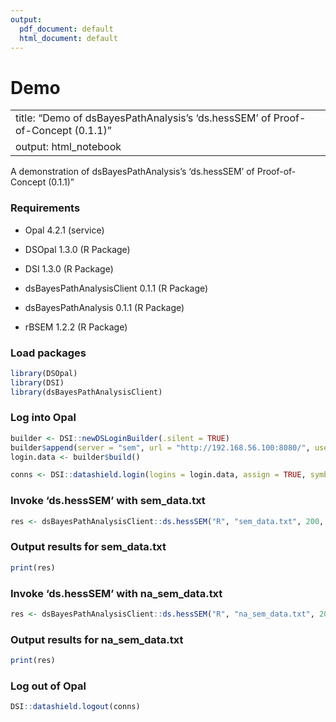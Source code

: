 ```yaml
---
output:
  pdf_document: default
  html_document: default
---
```

# Demo

---
title: "Demo of dsBayesPathAnalysis's 'ds.hessSEM' of Proof-of-Concept (0.1.1)"
output: html_notebook
---

A demonstration of dsBayesPathAnalysis's 'ds.hessSEM' of Proof-of-Concept (0.1.1)"

### Requirements
- Opal 4.2.1 (service)
- DSOpal 1.3.0 (R Package)
- DSI 1.3.0 (R Package)
- dsBayesPathAnalysisClient 0.1.1 (R Package)

- dsBayesPathAnalysis 0.1.1 (R Package)
- rBSEM 1.2.2 (R Package)

### Load packages
```r
library(DSOpal)
library(DSI)
library(dsBayesPathAnalysisClient)
```
### Log into Opal
```r
builder <- DSI::newDSLoginBuilder(.silent = TRUE)
builder$append(server = "sem", url = "http://192.168.56.100:8080/", user = "administrator", password = "datashield_test&", resource = "SEM.sem_data")
login.data <- builder$build()

conns <- DSI::datashield.login(logins = login.data, assign = TRUE, symbol = "R")
```
### Invoke 'ds.hessSEM' with sem_data.txt
```r
res <- dsBayesPathAnalysisClient::ds.hessSEM("R", "sem_data.txt", 200, 1, 0, 1)
```
### Output results for sem_data.txt
```r
print(res)
```
### Invoke 'ds.hessSEM' with na_sem_data.txt
```r
res <- dsBayesPathAnalysisClient::ds.hessSEM("R", "na_sem_data.txt", 200, 1, 0, 1)
```
### Output results for na_sem_data.txt
```r
print(res)
```
### Log out of Opal
```r
DSI::datashield.logout(conns)
```
